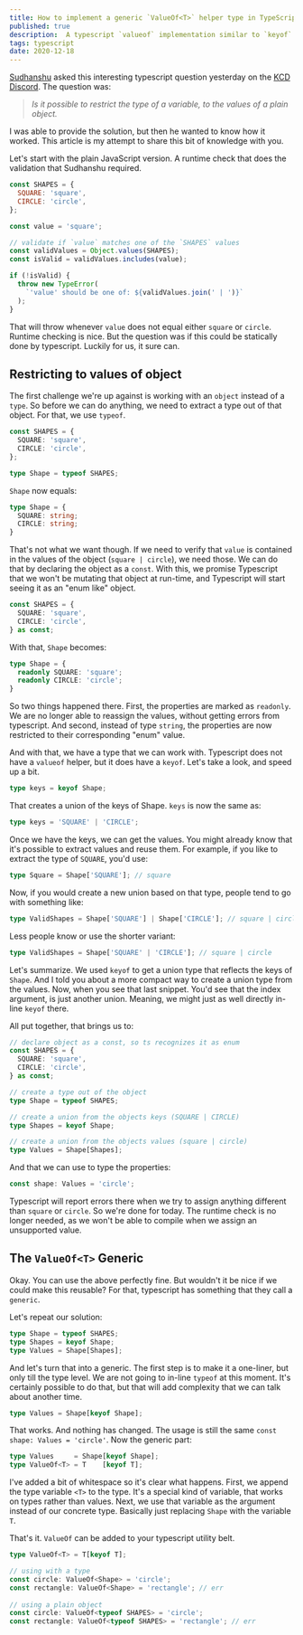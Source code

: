 ```yaml
---
title: How to implement a generic `ValueOf<T>` helper type in TypeScript.
published: true
description:  A typescript `valueof` implementation similar to `keyof`
tags: typescript
date: 2020-12-18
---
```


[Sudhanshu](https://twitter.com/__tsuki__42) asked this interesting typescript question yesterday on the [KCD Discord](https://kcd.im/discord). The question was:

> _Is it possible to restrict the type of a variable, to the values of a plain object._

I was able to provide the solution, but then he wanted to know how it worked. This article is my attempt to share this bit of knowledge with you.

Let's start with the plain JavaScript version. A runtime check that does the validation that Sudhanshu required. 

```js
const SHAPES = {
  SQUARE: 'square',
  CIRCLE: 'circle',
};

const value = 'square';

// validate if `value` matches one of the `SHAPES` values
const validValues = Object.values(SHAPES);
const isValid = validValues.includes(value);

if (!isValid) {
  throw new TypeError(
    `'value' should be one of: ${validValues.join(' | ')}`
  );
}
```

That will throw whenever `value` does not equal either `square` or `circle`. Runtime checking is nice. But the question was if this could be statically done by typescript. Luckily for us, it sure can.

## Restricting to values of object

The first challenge we're up against is working with an `object` instead of a `type`. So before we can do anything, we need to extract a type out of that object. For that, we use `typeof`.

```ts
const SHAPES = {
  SQUARE: 'square',
  CIRCLE: 'circle',
};

type Shape = typeof SHAPES;
```

`Shape` now equals:

```ts
type Shape = { 
  SQUARE: string;
  CIRCLE: string;
}
```

That's not what we want though. If we need to verify that `value` is contained in the values of the object (`square | circle`), we need those. We can do that by declaring the object as a `const`. With this, we promise Typescript that we won't be mutating that object at run-time, and Typescript will start seeing it as an "enum like" object. 

```ts
const SHAPES = {
  SQUARE: 'square',
  CIRCLE: 'circle',
} as const;
```

With that, `Shape` becomes:

```ts
type Shape = { 
  readonly SQUARE: 'square';
  readonly CIRCLE: 'circle'; 
}
```

So two things happened there. First, the properties are marked as `readonly`. We are no longer able to reassign the values, without getting errors from typescript. And second, instead of type `string`, the properties are now restricted to their corresponding "enum" value. 

And with that, we have a type that we can work with. Typescript does not have a `valueof` helper, but it does have a `keyof`.  Let's take a look, and speed up a bit.

```ts
type keys = keyof Shape;
```

That creates a union of the keys of Shape. `keys` is now the same as:

```ts
type keys = 'SQUARE' | 'CIRCLE';
```

Once we have the keys, we can get the values. You might already know that it's possible to extract values and reuse them. For example, if you like to extract the type of `SQUARE`, you'd use:

```ts
type Square = Shape['SQUARE']; // square
```

Now, if you would create a new union based on that type, people tend to go with something like:

```ts
type ValidShapes = Shape['SQUARE'] | Shape['CIRCLE']; // square | circle
```

Less people know or use the shorter variant:

```ts
type ValidShapes = Shape['SQUARE' | 'CIRCLE']; // square | circle
```

Let's summarize. We used `keyof` to get a union type that reflects the keys of `Shape`. And I told you about a more compact way to create a union type from the values. Now, when you see that last snippet. You'd see that the index argument, is just another union. Meaning, we might just as well directly in-line `keyof` there.

All put together, that brings us to:

```ts
// declare object as a const, so ts recognizes it as enum
const SHAPES = {
  SQUARE: 'square',
  CIRCLE: 'circle',
} as const;

// create a type out of the object
type Shape = typeof SHAPES;

// create a union from the objects keys (SQUARE | CIRCLE)
type Shapes = keyof Shape;

// create a union from the objects values (square | circle)
type Values = Shape[Shapes];

```

And that we can use to type the properties:

```ts
const shape: Values = 'circle';
```

Typescript will report errors there when we try to assign anything different than `square` or `circle`. So we're done for today. The runtime check is no longer needed, as we won't be able to compile when we assign an unsupported value.

## The `ValueOf<T>` Generic

Okay. You can use the above perfectly fine. But wouldn't it be nice if we could make this reusable? For that, typescript has something that they call a `generic`.

Let's repeat our solution:

```ts
type Shape = typeof SHAPES;
type Shapes = keyof Shape;
type Values = Shape[Shapes];
```

And let's turn that into a generic. The first step is to make it a one-liner, but only till the type level. We are not going to in-line `typeof` at this moment. It's certainly possible to do that, but that will add complexity that we can talk about another time.

```ts
type Values = Shape[keyof Shape];
```

That works. And nothing has changed. The usage is still the same `const shape: Values = 'circle'`. Now the generic part:

```ts
type Values     = Shape[keyof Shape];
type ValueOf<T> = T    [keyof T];
```

I've added a bit of whitespace so it's clear what happens. First, we append the type variable `<T>` to the type. It's a special kind of variable, that works on types rather than values. Next, we use that variable as the argument instead of our concrete type. Basically just replacing `Shape` with the variable `T`.

That's it. `ValueOf` can be added to your typescript utility belt.

```ts
type ValueOf<T> = T[keyof T];

// using with a type
const circle: ValueOf<Shape> = 'circle';
const rectangle: ValueOf<Shape> = 'rectangle'; // err
   
// using a plain object
const circle: ValueOf<typeof SHAPES> = 'circle';
const rectangle: ValueOf<typeof SHAPES> = 'rectangle'; // err
```

